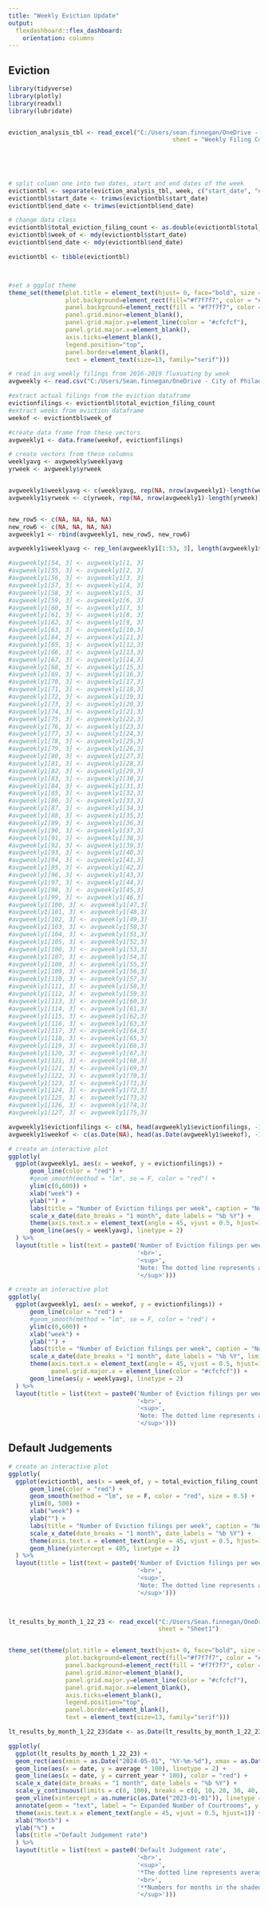 ```yaml
---
title: "Weekly Eviction Update"
output: 
  flexdashboard::flex_dashboard:
    orientation: columns
---
```


## Eviction

```r


library(tidyverse)
library(plotly)
library(readxl)
library(lubridate)


eviction_analysis_tbl <- read_excel("C:/Users/sean.finnegan/OneDrive - City of Philadelphia/Documents/Eviction Filing Tracker 09.27.2024.xlsx", 
                                              sheet = "Weekly Filing Count", range = "A6:D146", col_names = c("week", 
                                                                                                             "total_eviction_filing_count", 
                                                                                                             "percent_change_from_last_week", 
                                                                                                             "increase_or_decrease")) 


# split column one into two dates, start and end dates of the week
evictiontbl <- separate(eviction_analysis_tbl, week, c("start_date", "end_date"), sep = " - ")
evictiontbl$start_date <- trimws(evictiontbl$start_date)
evictiontbl$end_date <- trimws(evictiontbl$end_date)

# change data class
evictiontbl$total_eviction_filing_count <- as.double(evictiontbl$total_eviction_filing_count)
evictiontbl$week_of <- mdy(evictiontbl$start_date)
evictiontbl$end_date <- mdy(evictiontbl$end_date)

evictiontbl <- tibble(evictiontbl)



#set a ggplot theme
theme_set(theme(plot.title = element_text(hjust= 0, face="bold", size = 15),
                plot.background=element_rect(fill="#f7f7f7", color = "#f7f7f7"),
                panel.background=element_rect(fill = "#f7f7f7", color = NA),
                panel.grid.minor=element_blank(),
                panel.grid.major.y=element_line(color = "#cfcfcf"),
                panel.grid.major.x=element_blank(),
                axis.ticks=element_blank(),
                legend.position="top",
                panel.border=element_blank(),
                text = element_text(size=13, family="serif")))
```





```r
# read in avg weekly filings from 2016-2019 fluxuating by week
avgweekly <- read.csv("C:/Users/Sean.finnegan/OneDrive - City of Philadelphia/Documents/avgweeklyfilings.csv")

#extract actual filings from the eviction dataframe 
evictionfilings <- evictiontbl$total_eviction_filing_count
#extract weeks from eviction dataframe
weekof <- evictiontbl$week_of

#create data frame from these vectors
avgweekly1 <- data.frame(weekof, evictionfilings)

# create vectors from these columns
weeklyavg <- avgweekly$weeklyavg
yrweek <- avgweekly$yrweek


avgweekly1$weeklyavg <- c(weeklyavg, rep(NA, nrow(avgweekly1)-length(weeklyavg)))
avgweekly1$yrweek <- c(yrweek, rep(NA, nrow(avgweekly1)-length(yrweek)))


new_row5 <- c(NA, NA, NA, NA)
new_row6 <- c(NA, NA, NA, NA)
avgweekly1 <- rbind(avgweekly1, new_row5, new_row6)

avgweekly1$weeklyavg <- rep_len(avgweekly1[1:53, 3], length(avgweekly1$weekof))

#avgweekly1[54, 3] <- avgweekly1[1, 3]
#avgweekly1[55, 3] <- avgweekly1[2, 3]
#avgweekly1[56, 3] <- avgweekly1[3, 3]
#avgweekly1[57, 3] <- avgweekly1[4, 3]
#avgweekly1[58, 3] <- avgweekly1[5, 3]
#avgweekly1[59, 3] <- avgweekly1[6, 3]
#avgweekly1[60, 3] <- avgweekly1[7, 3]
#avgweekly1[61, 3] <- avgweekly1[8, 3]
#avgweekly1[62, 3] <- avgweekly1[9, 3]
#avgweekly1[63, 3] <- avgweekly1[10,3]
#avgweekly1[64, 3] <- avgweekly1[11,3]
#avgweekly1[65, 3] <- avgweekly1[12,3]
#avgweekly1[66, 3] <- avgweekly1[13,3]
#avgweekly1[67, 3] <- avgweekly1[14,3]
#avgweekly1[68, 3] <- avgweekly1[15,3]
#avgweekly1[69, 3] <- avgweekly1[16,3]
#avgweekly1[70, 3] <- avgweekly1[17,3]
#avgweekly1[71, 3] <- avgweekly1[18,3]
#avgweekly1[72, 3] <- avgweekly1[19,3]
#avgweekly1[73, 3] <- avgweekly1[20,3]
#avgweekly1[74, 3] <- avgweekly1[21,3]
#avgweekly1[75, 3] <- avgweekly1[22,3]
#avgweekly1[76, 3] <- avgweekly1[23,3]
#avgweekly1[77, 3] <- avgweekly1[24,3]
#avgweekly1[78, 3] <- avgweekly1[25,3]
#avgweekly1[79, 3] <- avgweekly1[26,3]
#avgweekly1[80, 3] <- avgweekly1[27,3]
#avgweekly1[81, 3] <- avgweekly1[28,3]
#avgweekly1[82, 3] <- avgweekly1[29,3]
#avgweekly1[83, 3] <- avgweekly1[30,3]
#avgweekly1[84, 3] <- avgweekly1[31,3]
#avgweekly1[85, 3] <- avgweekly1[32,3]
#avgweekly1[86, 3] <- avgweekly1[33,3]
#avgweekly1[87, 3] <- avgweekly1[34,3]
#avgweekly1[88, 3] <- avgweekly1[35,3]
#avgweekly1[89, 3] <- avgweekly1[36,3]
#avgweekly1[90, 3] <- avgweekly1[37,3]
#avgweekly1[91, 3] <- avgweekly1[38,3]
#avgweekly1[92, 3] <- avgweekly1[39,3]
#avgweekly1[93, 3] <- avgweekly1[40,3]
#avgweekly1[94, 3] <- avgweekly1[41,3]
#avgweekly1[95, 3] <- avgweekly1[42,3]
#avgweekly1[96, 3] <- avgweekly1[43,3]
#avgweekly1[97, 3] <- avgweekly1[44,3]
#avgweekly1[98, 3] <- avgweekly1[45,3]
#avgweekly1[99, 3] <- avgweekly1[46,3]
#avgweekly1[100, 3] <- avgweekly1[47,3]
#avgweekly1[101, 3] <- avgweekly1[48,3]
#avgweekly1[102, 3] <- avgweekly1[49,3]
#avgweekly1[103, 3] <- avgweekly1[50,3]
#avgweekly1[104, 3] <- avgweekly1[51,3]
#avgweekly1[105, 3] <- avgweekly1[52,3]
#avgweekly1[106, 3] <- avgweekly1[53,3]
#avgweekly1[107, 3] <- avgweekly1[54,3]
#avgweekly1[108, 3] <- avgweekly1[55,3]
#avgweekly1[109, 3] <- avgweekly1[56,3]
#avgweekly1[110, 3] <- avgweekly1[57,3]
#avgweekly1[111, 3] <- avgweekly1[58,3]
#avgweekly1[112, 3] <- avgweekly1[59,3]
#avgweekly1[113, 3] <- avgweekly1[60,3]
#avgweekly1[114, 3] <- avgweekly1[61,3]
#avgweekly1[115, 3] <- avgweekly1[62,3]
#avgweekly1[116, 3] <- avgweekly1[63,3]
#avgweekly1[117, 3] <- avgweekly1[64,3]
#avgweekly1[118, 3] <- avgweekly1[65,3]
#avgweekly1[119, 3] <- avgweekly1[66,3]
#avgweekly1[120, 3] <- avgweekly1[67,3]
#avgweekly1[121, 3] <- avgweekly1[68,3]
#avgweekly1[121, 3] <- avgweekly1[69,3]
#avgweekly1[122, 3] <- avgweekly1[70,3]
#avgweekly1[123, 3] <- avgweekly1[71,3]
#avgweekly1[124, 3] <- avgweekly1[72,3]
#avgweekly1[125, 3] <- avgweekly1[73,3]
#avgweekly1[126, 3] <- avgweekly1[74,3]
#avgweekly1[127, 3] <- avgweekly1[75,3]

avgweekly1$evictionfilings <- c(NA, head(avgweekly1$evictionfilings, -1))
avgweekly1$weekof <- c(as.Date(NA), head(as.Date(avgweekly1$weekof), -1))


```

```r
# create an interactive plot
ggplotly(
  ggplot(avgweekly1, aes(x = weekof, y = evictionfilings)) +
      geom_line(color = "red") +
      #geom_smooth(method = "lm", se = F, color = "red") +
      ylim(c(0,600)) +
      xlab("week") +
      ylab("") +
      labs(title = "Number of Eviction filings per week", caption = "Note: The dotted line represents average weekly pre-pandemic eviction filings") +
      scale_x_date(date_breaks = "1 month", date_labels = "%b %Y") +
      theme(axis.text.x = element_text(angle = 45, vjust = 0.5, hjust=1)) +
      geom_line(aes(y = weeklyavg), linetype = 2)
  ) %>% 
  layout(title = list(text = paste0('Number of Eviction filings per week, Jan 2022 - Present',
                                    '<br>',
                                    '<sup>',
                                    'Note: The dotted line represents average weekly pre-pandemic filings',
                                    '</sup>')))
```

```r
# create an interactive plot
ggplotly(
  ggplot(avgweekly1, aes(x = weekof, y = evictionfilings)) +
      geom_line(color = "red") +
      #geom_smooth(method = "lm", se = F, color = "red") +
      ylim(c(0,600)) +
      xlab("week") +
      ylab("") +
      labs(title = "Number of Eviction filings per week", caption = "Note: The dotted line represents average weekly pre-pandemic eviction filings") +
      scale_x_date(date_breaks = "1 month", date_labels = "%b %Y", limits = c(as.Date(Sys.Date() - 180), Sys.Date())) +
      theme(axis.text.x = element_text(angle = 45, vjust = 0.5, hjust=1),
            panel.grid.major.x = element_line(color = "#cfcfcf")) +
      geom_line(aes(y = weeklyavg), linetype = 2)
  ) %>% 
  layout(title = list(text = paste0('Number of Eviction filings per week, Past 6 Months',
                                    '<br>',
                                    '<sup>',
                                    'Note: The dotted line represents average weekly pre-pandemic filings',
                                    '</sup>')))
```

## Default Judgements


```r
# create an interactive plot
ggplotly(
  ggplot(evictiontbl, aes(x = week_of, y = total_eviction_filing_count)) +
      geom_line(color = "red") +
      geom_smooth(method = "lm", se = F, color = "red", size = 0.5) +
      ylim(0, 500) +
      xlab("week") +
      ylab("") +
      labs(title = "Number of Eviction filings per week", caption = "Note: The dotted line represents average weekly pre-pandemic eviction filings") +
      scale_x_date(date_breaks = "1 month", date_labels = "%b %Y") +
      theme(axis.text.x = element_text(angle = 45, vjust = 0.5, hjust=1)) +
      geom_hline(yintercept = 405, linetype = 2)
  ) %>% 
  layout(title = list(text = paste0('Number of Eviction filings per week, Jan 2022 - Present',
                                    '<br>',
                                    '<sup>',
                                    'Note: The dotted line represents average weekly pre-pandemic filings',
                                    '</sup>')))

       
```


```r
lt_results_by_month_1_22_23 <- read_excel("C:/Users/Sean.finnegan/OneDrive - City of Philadelphia/Documents/lt-results-by-month (2).xlsx", 
                                          sheet = "Sheet1")


theme_set(theme(plot.title = element_text(hjust= 0, face="bold", size = 15),
                plot.background=element_rect(fill="#f7f7f7", color = "#f7f7f7"),
                panel.background=element_rect(fill = "#f7f7f7", color = NA),
                panel.grid.minor=element_blank(),
                panel.grid.major.y=element_line(color = "#cfcfcf"),
                panel.grid.major.x=element_blank(),
                axis.ticks=element_blank(),
                legend.position="top",
                panel.border=element_blank(),
                text = element_text(size=13, family="serif")))

lt_results_by_month_1_22_23$date <- as.Date(lt_results_by_month_1_22_23$date)


```

```r
ggplotly(
  ggplot(lt_results_by_month_1_22_23) +
  geom_rect(aes(xmin = as.Date("2024-05-01", "%Y-%m-%d"), xmax = as.Date("2024-08-01", "%Y-%m-%d"), ymin=0, ymax=100), fill='pink', alpha=0.4) + 
  geom_line(aes(x = date, y = average * 100), linetype = 2) +
  geom_line(aes(x = date, y = current_year * 100), color = "red") +
  scale_x_date(date_breaks = "1 month", date_labels = "%b %Y") +
  scale_y_continuous(limits = c(0, 100), breaks = c(0, 10, 20, 30, 40, 50, 60, 70, 80, 90, 100)) +
  geom_vline(xintercept = as.numeric(as.Date("2023-01-01")), linetype = 3) +
  annotate(geom = "text", label = "← Expanded Number of Courtrooms", y = 93, x = as.Date("2023-08-01")) +
  theme(axis.text.x = element_text(angle = 45, vjust = 0.5, hjust=1)) +
  xlab("Month") +
  ylab("%") +
  labs(title ="Default Judgement rate")
  ) %>%
  layout(title = list(text = paste0('Default Judgement rate',
                                    '<br>',
                                    '<sup>',
                                    '*The dotted line represents average monthly default judgement rate for the past 5 years',
                                    '<br>',
                                    '**Numbers for months in the shaded area have not been finalized due to a lag in the data',
                                    '</sup>')))

```
